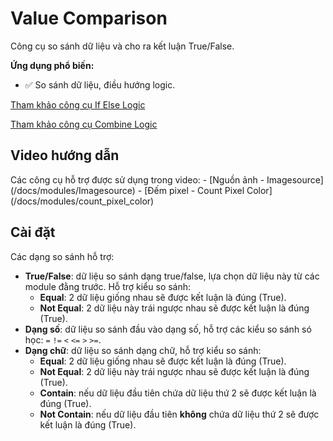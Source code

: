 # Value Comparison

Công cụ so sánh dữ liệu và cho ra kết luận True/False.

**Ứng dụng phổ biến:**
- :white_check_mark: So sánh dữ liệu, điều hướng logic.

[Tham khảo công cụ If Else Logic](/docs/modules/if_else_logic) 

[Tham khảo công cụ Combine Logic](/docs/modules/combine_logic) 

## Video hướng dẫn
<VideoPlayer url='/videos/value_comparison/value_comparison.mp4' youtubeUrl='https://www.youtube.com/watch?v=4OSVrFmH0a8' />
Các công cụ hỗ trợ được sử dụng trong video:
-   [Nguồn ảnh - Imagesource](/docs/modules/Imagesource)
-   [Đếm pixel - Count Pixel Color](/docs/modules/count_pixel_color)

## Cài đặt

Các dạng so sánh hỗ trợ:
-   **True/False**: dữ liệu so sánh dạng true/false, lựa chọn dữ liệu này từ các module đằng trước. Hỗ trợ kiểu so sánh:
    -   **Equal**: 2 dữ liệu giống nhau sẽ được kết luận là đúng (True).
    -   **Not Equal**: 2 dữ liệu này trái ngược nhau sẽ được kết luận là đúng (True).
-   **Dạng số**: dữ liệu so sánh đầu vào dạng số, hỗ trợ các kiểu so sánh só học: `=` `!=` `<` `<=` `>` `>=`.
-   **Dạng chữ**: dữ liệu so sánh dạng chữ, hỗ trợ kiểu so sánh:
    -   **Equal**: 2 dữ liệu giống nhau sẽ được kết luận là đúng (True).
    -   **Not Equal**: 2 dữ liệu này trái ngược nhau sẽ được kết luận là đúng (True).
    -   **Contain**: nếu dữ liệu đầu tiên chứa dữ liệu thứ 2 sẽ được kết luận là đúng (True).
    -   **Not Contain**: nếu dữ liệu đầu tiên **không** chứa dữ liệu thứ 2 sẽ được kết luận là đúng (True).
